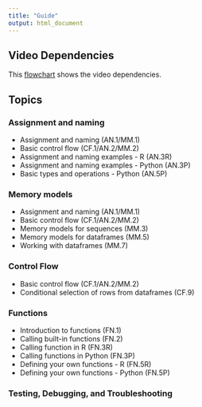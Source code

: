 ```yaml
---
title: "Guide"
output: html_document
---
```


## Video Dependencies

This [flowchart](https://docs.google.com/drawings/d/1lD1CxMXV6G_83KfyaABuvqY-g2SodAKmKiVu3FFWMo8/edit?usp=sharing) shows the video dependencies.


## Topics

### Assignment and naming

- Assignment and naming (AN.1/MM.1)
- Basic control flow (CF.1/AN.2/MM.2)
- Assignment and naming examples - R (AN.3R)
- Assignment and naming examples - Python (AN.3P)
- Basic types and operations - Python (AN.5P)

### Memory models

- Assignment and naming (AN.1/MM.1)
- Basic control flow (CF.1/AN.2/MM.2)
- Memory models for sequences (MM.3)
- Memory models for dataframes (MM.5)
- Working with dataframes (MM.7)

### Control Flow

- Basic control flow (CF.1/AN.2/MM.2)
- Conditional selection of rows from dataframes (CF.9)

### Functions

- Introduction to functions (FN.1)
- Calling built-in functions (FN.2)
- Calling function in R (FN.3R)
- Calling functions in Python (FN.3P)
- Defining your own functions - R (FN.5R)
- Defining your own functions - Python (FN.5P)

### Testing, Debugging, and Troubleshooting



